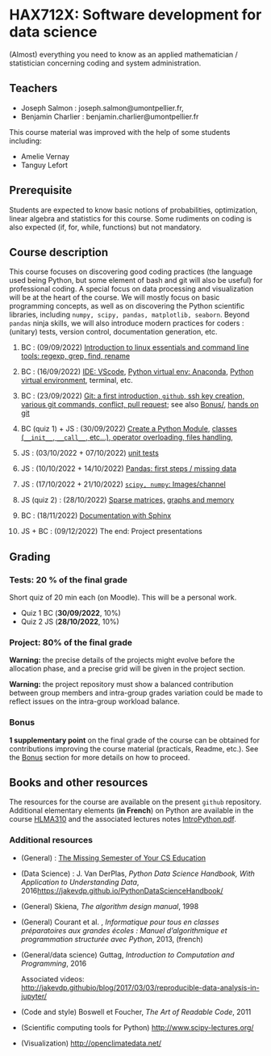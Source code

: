 # HAX712X: Software development for data science

(Almost) everything you need to know as an applied mathematician / statistician concerning coding and system administration.

## Teachers

- Joseph Salmon : joseph.salmon@umontpellier.fr,
- Benjamin Charlier : benjamin.charlier@umontpellier.fr

This course material was improved with the help of some students including:

- Amelie Vernay
- Tanguy Lefort


## Prerequisite

Students are expected to know basic notions of probabilities, optimization, linear algebra and statistics for this course.
Some rudiments on coding is also expected (if, for, while, functions) but not mandatory.

## Course description

This course focuses on discovering good coding practices (the language used being Python, but some element of bash and git will also be useful) for professional coding.
A special focus on data processing and visualization will be at the heart of the course.
We will mostly focus on basic programming concepts, as well as on discovering the Python scientific libraries, including ```numpy, scipy, pandas, matplotlib, seaborn```.
Beyond `pandas` ninja skills, we will also introduce modern practices for coders : (unitary) tests, version control, documentation generation, etc.


1. BC : (09/09/2022) [Introduction to linux essentials and command line tools: regexp, grep, find, rename](Courses/Bash/tp_Bash.qmd)

2. BC : (16/09/2022) [IDE: VScode](Courses/IDE/), [Python virtual env: Anaconda](Courses/Venv/), [Python virtual environment](Courses/Venv/), terminal, etc.

3. BC : (23/09/2022) [Git: a first introduction, `github`, ssh key creation, various git commands, conflict, pull request](Courses/Git/); see also [Bonus/](Bonus/), [hands on git](Courses/Git/)

4. BC (quiz 1) + JS : (30/09/2022) [Create a Python Module](Courses/Python-modules/), [classes (`__init__`, `__call__`, etc...), operator overloading, files handling](Courses/Classes_n_Exceptions/),

5. JS : (03/10/2022 + 07/10/2022)  [unit tests](Courses/Test/)

6. JS : (10/10/2022 + 14/10/2022)  [Pandas: first steps / missing data](Courses/Pandas/)

7. JS : (17/10/2022 + 21/10/2022) [`scipy, numpy`: Images/channel](Courses/ScipyNumpy/)

8. JS (quiz 2) : (28/10/2022) [Sparse matrices,](Courses/TimeMemory/) [graphs and memory](Courses/TimeMemory/)

9. BC : (18/11/2022) [Documentation with Sphinx](Courses/Docs/)

10. JS + BC : (09/12/2022) The end:  Project presentations


## Grading


### Tests: 20 % of the final grade
Short quiz of 20 min each (on Moodle). This will be a personal work.

- Quiz 1 BC (**30/09/2022**, 10%)
- Quiz 2 JS (**28/10/2022**, 10%)


### Project: 80% of the final grade


**Warning:** the precise details of the projects might evolve before the allocation phase, and a precise grid will be given in the project section.

**Warning:** the project repository must show a balanced contribution between group members and intra-group grades variation could be made to reflect issues on the intra-group workload balance.

### Bonus

**1 supplementary point** on the final grade of the course can be obtained for contributions improving the course material (practicals, Readme, etc.).
See the [Bonus](Bonus/) section for more details on how to proceed.



## Books and other resources

The resources for the course are available on the present `github` repository. Additional elementary elements (**in French**) on Python are available in the course [HLMA310](http://josephsalmon.eu/HLMA310.html) and the associated lectures notes [IntroPython.pdf](http://josephsalmon.eu/enseignement/Montpellier/HLMA310/IntroPython.pdf).

### Additional resources

- (General) : [The Missing Semester of Your CS Education](https://missing.csail.mit.edu/)
- (Data Science) : J. Van DerPlas, *Python Data Science Handbook, With Application to Understanding Data*, 2016<https://jakevdp.github.io/PythonDataScienceHandbook/>
- (General) Skiena, *The algorithm design manual*, 1998
- (General) Courant et al. , *Informatique pour tous en classes préparatoires aux grandes écoles : Manuel d'algorithmique et programmation structurée avec Python*,
2013, (french)
- (General/data science) Guttag, *Introduction to Computation and Programming*,
2016

    Associated videos: <http://jakevdp.githubio/blog/2017/03/03/reproducible-data-analysis-in-jupyter/>

- (Code and style) Boswell et Foucher, *The Art of Readable Code*, 2011
- (Scientific computing tools for Python) <http://www.scipy-lectures.org/>
- (Visualization) <http://openclimatedata.net/>
